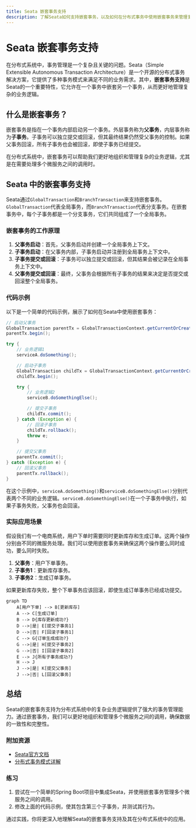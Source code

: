 ```yaml
---
title: Seata 嵌套事务支持
description: 了解Seata如何支持嵌套事务，以及如何在分布式事务中使用嵌套事务来管理复杂的业务逻辑。
---
```


# Seata 嵌套事务支持

在分布式系统中，事务管理是一个复杂且关键的问题。Seata（Simple Extensible Autonomous Transaction Architecture）是一个开源的分布式事务解决方案，它提供了多种事务模式来满足不同的业务需求。其中，**嵌套事务支持**是Seata的一个重要特性，它允许在一个事务中嵌套另一个事务，从而更好地管理复杂的业务逻辑。

## 什么是嵌套事务？

嵌套事务是指在一个事务内部启动另一个事务。外层事务称为**父事务**，内层事务称为**子事务**。子事务可以独立提交或回滚，但其最终结果仍然受父事务的控制。如果父事务回滚，所有子事务也会被回滚，即使子事务已经提交。

在分布式系统中，嵌套事务可以帮助我们更好地组织和管理复杂的业务逻辑，尤其是在需要处理多个微服务之间的调用时。

## Seata 中的嵌套事务支持

Seata通过`GlobalTransaction`和`BranchTransaction`来支持嵌套事务。`GlobalTransaction`代表全局事务，而`BranchTransaction`代表分支事务。在嵌套事务中，每个子事务都是一个分支事务，它们共同组成了一个全局事务。

### 嵌套事务的工作原理

1. **父事务启动**：首先，父事务启动并创建一个全局事务上下文。
2. **子事务启动**：在父事务内部，子事务启动并注册到全局事务上下文中。
3. **子事务提交或回滚**：子事务可以独立提交或回滚，但其结果会被记录在全局事务上下文中。
4. **父事务提交或回滚**：最终，父事务会根据所有子事务的结果来决定是否提交或回滚整个全局事务。

### 代码示例

以下是一个简单的代码示例，展示了如何在Seata中使用嵌套事务：

```java
// 启动父事务
GlobalTransaction parentTx = GlobalTransactionContext.getCurrentOrCreate();
parentTx.begin();

try {
    // 业务逻辑1
    serviceA.doSomething();

    // 启动子事务
    GlobalTransaction childTx = GlobalTransactionContext.getCurrentOrCreate();
    childTx.begin();

    try {
        // 业务逻辑2
        serviceB.doSomethingElse();

        // 提交子事务
        childTx.commit();
    } catch (Exception e) {
        // 回滚子事务
        childTx.rollback();
        throw e;
    }

    // 提交父事务
    parentTx.commit();
} catch (Exception e) {
    // 回滚父事务
    parentTx.rollback();
}
```

在这个示例中，`serviceA.doSomething()`和`serviceB.doSomethingElse()`分别代表两个不同的业务逻辑。`serviceB.doSomethingElse()`在一个子事务中执行，如果子事务失败，父事务也会回滚。

### 实际应用场景

假设我们有一个电商系统，用户下单时需要同时更新库存和生成订单。这两个操作分别由不同的微服务处理。我们可以使用嵌套事务来确保这两个操作要么同时成功，要么同时失败。

1. **父事务**：用户下单事务。
2. **子事务1**：更新库存事务。
3. **子事务2**：生成订单事务。

如果更新库存失败，整个下单事务应该回滚，即使生成订单事务已经成功提交。

```mermaid
graph TD
    A[用户下单] --> B[更新库存]
    A --> C[生成订单]
    B --> D{库存更新成功?}
    D -->|是| E[提交子事务1]
    D -->|否| F[回滚子事务1]
    C --> G{订单生成成功?}
    G -->|是| H[提交子事务2]
    G -->|否| I[回滚子事务2]
    E --> J{所有子事务成功?}
    H --> J
    J -->|是| K[提交父事务]
    J -->|否| L[回滚父事务]
```

## 总结

Seata的嵌套事务支持为分布式系统中的复杂业务逻辑提供了强大的事务管理能力。通过嵌套事务，我们可以更好地组织和管理多个微服务之间的调用，确保数据的一致性和完整性。

### 附加资源

- [Seata官方文档](https://seata.io/zh-cn/docs/overview/what-is-seata.html)
- [分布式事务模式详解](https://dzone.com/articles/distributed-transaction-patterns)

### 练习

1. 尝试在一个简单的Spring Boot项目中集成Seata，并使用嵌套事务管理多个微服务之间的调用。
2. 修改上面的代码示例，使其包含第三个子事务，并测试其行为。

通过实践，你将更深入地理解Seata的嵌套事务支持及其在分布式系统中的应用。